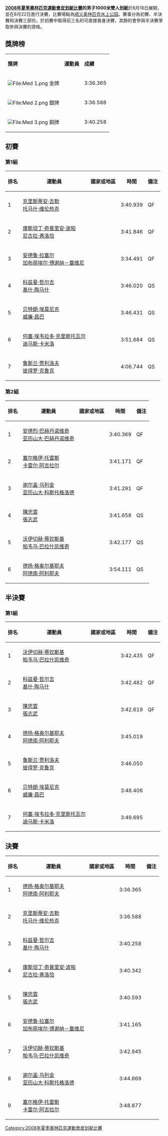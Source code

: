 {{2008年夏季奧林匹克運動會皮划艇比賽}}

'''[[2008年夏季奧林匹克運動會皮划艇比賽|2008年夏季奧林匹克運動會皮划艇比賽]]的男子1000米雙人划艇'''於8月18日展開，並在8月22日進行決賽，比賽場點為[[顺义奥林匹克水上公园|顺义奥林匹克水上公园]]。賽事分為初賽、半決賽和決賽三部份，於初賽中取得前三名的可直接晉身決賽，其餘的會參與半決賽爭取參與決賽的資格。

== 獎牌榜 ==
{| class="wikitable"
|- bgcolor="#efefef"
| '''獎牌'''
| '''運動員'''
| '''成績'''
|-
| bgcolor="gold" | [[File:Med_1.png|File:Med 1.png]] 金牌
| {{flagIOCathlete|[[安德烈·巴赫丹诺维奇|安德烈·巴赫丹诺维奇]]<br />[[亚历山大·巴赫丹诺维奇|亚历山大·巴赫丹诺维奇]]|BLR|2008年夏季}} || 3:36.365 
|-
| bgcolor="silver" | [[File:Med_2.png|File:Med 2.png]] 銀牌
| {{flagIOCathlete|[[克里斯蒂安·吉勒|克里斯蒂安·吉勒]]<br />[[托马什·维伦热克|托马什·维伦热克]]|GER|2008年夏季}} || 3:36.588
|-
| bgcolor="cc9966" | [[File:Med_3.png|File:Med 3.png]] 銅牌
| {{flagIOCathlete|[[科兹曼·哲尔吉|科兹曼·哲尔吉]]<br />[[基什·陶马什|基什·陶马什]]|HUN|2008年夏季}} || 3:40.258
|}

== 初賽 ==
=== 第1組 ===
{|class="wikitable" width=50%
|-
!排名
!運動員
!國家或地區
!時間
!備注
|-
|1
|[[克里斯蒂安·吉勒|克里斯蒂安·吉勒]]<br />
[[托马什·维伦热克|托马什·维伦热克]]<br /> 
|{{flagIOC|GER|2008年夏季}}
|3:40.939
|QF
|-
|2
|[[康斯坦丁·奇普里安·波帕|康斯坦丁·奇普里安·波帕]]<br />
[[尼古拉·弗洛恰|尼古拉·弗洛恰]]<br /> 
|{{flagIOC|ROU|2008年夏季}}
|3:41.846
|QF
|-
|3
|[[安德鲁·拉塞尔|安德鲁·拉塞尔]]<br /> 
[[加布丽埃尔·博谢纳－塞维尼|加布丽埃尔·博谢纳－塞维尼]]<br /> 
|{{flagIOC|CAN|2008年夏季}}
|3:34.491
|QF
|-
|4
|[[科兹曼·哲尔吉|科兹曼·哲尔吉]]<br /> 
[[基什·陶马什|基什·陶马什]]<br /> 
|{{flagIOC|HUN|2008年夏季}}
|3:46.020
|QS
|-
|5
|[[贝特朗·埃莫尼克|贝特朗·埃莫尼克]]<br /> 
[[威廉·昌巴|威廉·昌巴]]<br /> 
|{{flagIOC|FRA|2008年夏季}}
|3:46.431
|QS
|-
|6
|[[何塞·埃韦拉多·克里斯托瓦尔|何塞·埃韦拉多·克里斯托瓦尔]]<br /> 
[[迪马斯·卡米洛|迪马斯·卡米洛]]<br /> 
|{{flagIOC|MEX|2008年夏季}}
|3:51.684
|QS
|-
|7
|[[鲁斯兰·贾利洛夫|鲁斯兰·贾利洛夫]]<br /> 
[[彼得罗·克鲁克|彼得罗·克鲁克]]<br /> 
|{{flagIOC|UKR|2008年夏季}}
|4:06.744
|QS
|}

=== 第2組 ===
{|class="wikitable" width=50%
|-
!排名
!運動員
!國家或地區
!時間
!備注
|-
|1
|[[安德烈·巴赫丹诺维奇|安德烈·巴赫丹诺维奇]]<br />
[[亚历山大·巴赫丹诺维奇|亚历山大·巴赫丹诺维奇]]<br /> 
|{{flagIOC|BEL|2008年夏季}}
|3:40.369
|QF
|-
|2
|[[塞尔格伊·托雷斯|塞尔格伊·托雷斯]]<br />[[卡雷尔·阿吉拉尔|卡雷尔·阿吉拉尔]]<br /> 
|{{flagIOC|CUB|2008年夏季}}
|3:41.171
|QF
|-
|3
|[[谢尔盖·乌列金|谢尔盖·乌列金]]<br /> 
[[亚历山大·科斯托格洛德|亚历山大·科斯托格洛德]]<br /> 
|{{flagIOC|RUS|2008年夏季}}
|3:41.291
|QF
|-
|4
|[[陳忠雲|陳忠雲]]<br /> 
[[張志武|張志武]]<br /> 
|{{flagIOC|CHN|2008年夏季}}
|3:41.658
|QS
|-
|5
|[[沃伊切赫·蒂钦斯基|沃伊切赫·蒂钦斯基]]<br /> [[帕韦乌·巴拉什凯维奇|帕韦乌·巴拉什凯维奇]]<br /> 
|{{flagIOC|POL|2008年夏季}}
|3:42.177
|QS
|-
|6
|[[德扬·格奥尔基耶夫|德扬·格奥尔基耶夫]]<br /> 
[[阿德南·阿利耶夫|阿德南·阿利耶夫]]<br /> 
|{{flagIOC|BUL|2008年夏季}}
|3:54.111
|QS
|}

== 半決賽 ==
=== 第1組 ===
{|class="wikitable" width=50%
|-
!排名
!運動員
!國家或地區
!時間
!備注
|-
|1
|[[沃伊切赫·蒂钦斯基|沃伊切赫·蒂钦斯基]]<br /> [[帕韦乌·巴拉什凯维奇|帕韦乌·巴拉什凯维奇]]<br /> 
|{{flagIOC|POL|2008年夏季}}
|3:42.435
|QF
|-
|2
|[[科兹曼·哲尔吉|科兹曼·哲尔吉]]<br /> 
[[基什·陶马什|基什·陶马什]]<br /> 
|{{flagIOC|HUN|2008年夏季}}
|3:42.482
|QF
|-
|3
|[[陳忠雲|陳忠雲]]<br /> 
[[張志武|張志武]]<br /> 
|{{flagIOC|CHN|2008年夏季}}
|3:42.619
|QF
|-
|4
|[[德扬·格奥尔基耶夫|德扬·格奥尔基耶夫]]<br /> 
[[阿德南·阿利耶夫|阿德南·阿利耶夫]]<br /> 
|{{flagIOC|BUL|2008年夏季}}
|3:45.019
|
|-
|5
|[[鲁斯兰·贾利洛夫|鲁斯兰·贾利洛夫]]<br /> 
[[彼得罗·克鲁克|彼得罗·克鲁克]]<br /> 
|{{flagIOC|UKR|2008年夏季}}
|3:46.050
|
|-
|6
|[[贝特朗·埃莫尼克|贝特朗·埃莫尼克]]<br /> 
[[威廉·昌巴|威廉·昌巴]]<br /> 
|{{flagIOC|FRA|2008年夏季}}
|3:48.406
|
|-
|7
|[[何塞·埃韦拉多·克里斯托瓦尔|何塞·埃韦拉多·克里斯托瓦尔]]<br /> 
[[迪马斯·卡米洛|迪马斯·卡米洛]]<br /> 
|{{flagIOC|MEX|2008年夏季}}
|3:49.695
|
|}

== 決賽 ==
{|class="wikitable" width=50%
|-
!排名
!運動員
!國家或地區
!時間
!備注
|-
|1
|[[德扬·格奥尔基耶夫|德扬·格奥尔基耶夫]]<br /> 
[[阿德南·阿利耶夫|阿德南·阿利耶夫]]<br /> 
|{{flagIOC|BUL|2008年夏季}}
|3:36.365
|
|-
|2
|[[克里斯蒂安·吉勒|克里斯蒂安·吉勒]]<br />
[[托马什·维伦热克|托马什·维伦热克]]<br /> 
|{{flagIOC|GER|2008年夏季}}
|3:36.588
|
|-
|3
|[[科兹曼·哲尔吉|科兹曼·哲尔吉]]<br /> 
[[基什·陶马什|基什·陶马什]]<br /> 
|{{flagIOC|HUN|2008年夏季}}
|3:40.258
|
|-
|4
|[[康斯坦丁·奇普里安·波帕|康斯坦丁·奇普里安·波帕]]<br />
[[尼古拉·弗洛恰|尼古拉·弗洛恰]]<br /> 
|{{flagIOC|ROU|2008年夏季}}
|3:40.342
|
|-
|5
|[[陳忠雲|陳忠雲]]<br /> 
[[張志武|張志武]]<br /> 
|{{flagIOC|CHN|2008年夏季}}
|3:40.593
|
|-
|6
|[[安德鲁·拉塞尔|安德鲁·拉塞尔]]<br /> 
[[加布丽埃尔·博谢纳－塞维尼|加布丽埃尔·博谢纳－塞维尼]]<br /> 
|{{flagIOC|CAN|2008年夏季}}
|3:41.165
|
|-
|7
|[[沃伊切赫·蒂钦斯基|沃伊切赫·蒂钦斯基]]<br /> [[帕韦乌·巴拉什凯维奇|帕韦乌·巴拉什凯维奇]]<br /> 
|{{flagIOC|POL|2008年夏季}}
|3:42.845
|
|-
|8
|[[谢尔盖·乌列金|谢尔盖·乌列金]]<br /> 
[[亚历山大·科斯托格洛德|亚历山大·科斯托格洛德]]<br /> 
|{{flagIOC|RUS|2008年夏季}}
|3:44.669
|
|-
|9
|[[塞尔格伊·托雷斯|塞尔格伊·托雷斯]]<br />[[卡雷尔·阿吉拉尔|卡雷尔·阿吉拉尔]]<br /> 
|{{flagIOC|CUB|2008年夏季}}
|3:48.877
|
|}

[[Category:2008年夏季奧林匹克運動會皮划艇比賽|Category:2008年夏季奧林匹克運動會皮划艇比賽]]
